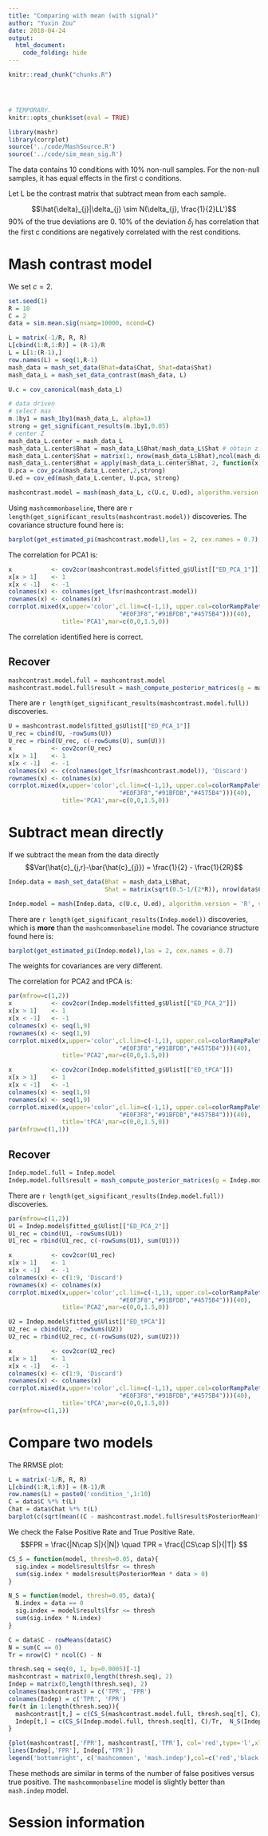 ```yaml
---
title: "Comparing with mean (with signal)"
author: "Yuxin Zou"
date: 2018-04-24
output: 
  html_document:
    code_folding: hide
---
```

```r
knitr::read_chunk("chunks.R")
```

<!-- Update knitr chunk options -->
```r
```

<!-- Insert the date the file was last updated -->
```r
```

<!-- Insert the R version (Git commit SHA1) if Git repository exists and R
 package git2r is installed -->
```r
```

```r
# TEMPORARY.
knitr::opts_chunk$set(eval = TRUE)
```

```r
library(mashr)
library(corrplot)
source('../code/MashSource.R')
source('../code/sim_mean_sig.R')
```

The data contains 10 conditions with 10% non-null samples. For the non-null samples, it has equal effects in the first c conditions. 

Let L be the contrast matrix that subtract mean from each sample.

$$\hat{\delta}_{j}|\delta_{j} \sim N(\delta_{j}, \frac{1}{2}LL')$$
90% of the true deviations are 0. 10% of the deviation $\delta_{j}$ has correlation that the first c conditions are negatively correlated with the rest conditions.

# Mash contrast model

We set $c = 2$.
```r
set.seed(1)
R = 10
C = 2
data = sim.mean.sig(nsamp=10000, ncond=C)
```

```r
L = matrix(-1/R, R, R)
L[cbind(1:R,1:R)] = (R-1)/R
L = L[1:(R-1),]
row.names(L) = seq(1,R-1)
mash_data = mash_set_data(Bhat=data$Chat, Shat=data$Shat)
mash_data_L = mash_set_data_contrast(mash_data, L)
```

```r
U.c = cov_canonical(mash_data_L)

# data driven
# select max
m.1by1 = mash_1by1(mash_data_L, alpha=1)
strong = get_significant_results(m.1by1,0.05)
# center Z
mash_data_L.center = mash_data_L
mash_data_L.center$Bhat = mash_data_L$Bhat/mash_data_L$Shat # obtain z
mash_data_L.center$Shat = matrix(1, nrow(mash_data_L$Bhat),ncol(mash_data_L$Bhat))
mash_data_L.center$Bhat = apply(mash_data_L.center$Bhat, 2, function(x) x - mean(x))
U.pca = cov_pca(mash_data_L.center,2,strong)
U.ed = cov_ed(mash_data_L.center, U.pca, strong)

mashcontrast.model = mash(mash_data_L, c(U.c, U.ed), algorithm.version = 'R', verbose = FALSE)
```
Using `mashcommonbaseline`, there are `r length(get_significant_results(mashcontrast.model))` discoveries. The covariance structure found here is:
```r
barplot(get_estimated_pi(mashcontrast.model),las = 2, cex.names = 0.7)
```
The correlation for PCA1 is:
```r
x           <- cov2cor(mashcontrast.model$fitted_g$Ulist[["ED_PCA_1"]])
x[x > 1]    <- 1
x[x < -1]   <- -1
colnames(x) <- colnames(get_lfsr(mashcontrast.model))
rownames(x) <- colnames(x)
corrplot.mixed(x,upper='color',cl.lim=c(-1,1), upper.col=colorRampPalette(rev(c("#D73027","#FC8D59","#FEE090","#FFFFBF",
                               "#E0F3F8","#91BFDB","#4575B4")))(40),
               title='PCA1',mar=c(0,0,1.5,0))
```

The correlation identified here is correct.

## Recover

```r
mashcontrast.model.full = mashcontrast.model
mashcontrast.model.full$result = mash_compute_posterior_matrices(g = mashcontrast.model, data = mash_data_L, algorithm.version = 'R', recover=TRUE)
```
There are `r length(get_significant_results(mashcontrast.model.full))` discoveries.

```r
U = mashcontrast.model$fitted_g$Ulist[["ED_PCA_1"]]
U_rec = cbind(U, -rowSums(U))
U_rec = rbind(U_rec, c(-rowSums(U), sum(U)))
x           <- cov2cor(U_rec)
x[x > 1]    <- 1
x[x < -1]   <- -1
colnames(x) <- c(colnames(get_lfsr(mashcontrast.model)), 'Discard')
rownames(x) <- colnames(x)
corrplot.mixed(x,upper='color',cl.lim=c(-1,1), upper.col=colorRampPalette(rev(c("#D73027","#FC8D59","#FEE090","#FFFFBF",
                               "#E0F3F8","#91BFDB","#4575B4")))(40),
               title='PCA1',mar=c(0,0,1.5,0))
```

# Subtract mean directly

If we subtract the mean from the data directly
$$Var(\hat{c}_{j,r}-\bar{\hat{c}_{j}}) = \frac{1}{2} - \frac{1}{2R}$$
```r
Indep.data = mash_set_data(Bhat = mash_data_L$Bhat,
                           Shat = matrix(sqrt(0.5-1/(2*R)), nrow(data$Chat), R-1))

Indep.model = mash(Indep.data, c(U.c, U.ed), algorithm.version = 'R', verbose = FALSE)
```
There are `r length(get_significant_results(Indep.model))` discoveries, which is **more** than the `mashcommonbaseline` model. The covariance structure found here is:
```r
barplot(get_estimated_pi(Indep.model),las = 2, cex.names = 0.7)
```
The weights for covariances are very different.

The correlation for PCA2 and tPCA is:
```r
par(mfrow=c(1,2))
x           <- cov2cor(Indep.model$fitted_g$Ulist[["ED_PCA_2"]])
x[x > 1]    <- 1
x[x < -1]   <- -1
colnames(x) <- seq(1,9)
rownames(x) <- seq(1,9)
corrplot.mixed(x,upper='color',cl.lim=c(-1,1), upper.col=colorRampPalette(rev(c("#D73027","#FC8D59","#FEE090","#FFFFBF",
                               "#E0F3F8","#91BFDB","#4575B4")))(40),
               title='PCA2',mar=c(0,0,1.5,0))

x           <- cov2cor(Indep.model$fitted_g$Ulist[["ED_tPCA"]])
x[x > 1]    <- 1
x[x < -1]   <- -1
colnames(x) <- seq(1,9)
rownames(x) <- seq(1,9)
corrplot.mixed(x,upper='color',cl.lim=c(-1,1), upper.col=colorRampPalette(rev(c("#D73027","#FC8D59","#FEE090","#FFFFBF",
                               "#E0F3F8","#91BFDB","#4575B4")))(40),
               title='tPCA',mar=c(0,0,1.5,0))
par(mfrow=c(1,1))
```

## Recover

```r
Indep.model.full = Indep.model
Indep.model.full$result = mash_compute_posterior_matrices(g = Indep.model, data = Indep.data, algorithm.version = 'R', recover=TRUE)
```
There are `r length(get_significant_results(Indep.model.full))` discoveries.

```r
par(mfrow=c(1,2))
U1 = Indep.model$fitted_g$Ulist[["ED_PCA_2"]]
U1_rec = cbind(U1, -rowSums(U1))
U1_rec = rbind(U1_rec, c(-rowSums(U1), sum(U1)))

x           <- cov2cor(U1_rec)
x[x > 1]    <- 1
x[x < -1]   <- -1
colnames(x) <- c(1:9, 'Discard')
rownames(x) <- colnames(x)
corrplot.mixed(x,upper='color',cl.lim=c(-1,1), upper.col=colorRampPalette(rev(c("#D73027","#FC8D59","#FEE090","#FFFFBF",
                               "#E0F3F8","#91BFDB","#4575B4")))(40),
               title='PCA2',mar=c(0,0,1.5,0))

U2 = Indep.model$fitted_g$Ulist[["ED_tPCA"]]
U2_rec = cbind(U2, -rowSums(U2))
U2_rec = rbind(U2_rec, c(-rowSums(U2), sum(U2)))

x           <- cov2cor(U2_rec)
x[x > 1]    <- 1
x[x < -1]   <- -1
colnames(x) <- c(1:9, 'Discard')
rownames(x) <- colnames(x)
corrplot.mixed(x,upper='color',cl.lim=c(-1,1), upper.col=colorRampPalette(rev(c("#D73027","#FC8D59","#FEE090","#FFFFBF",
                               "#E0F3F8","#91BFDB","#4575B4")))(40),
               title='tPCA',mar=c(0,0,1.5,0))
par(mfrow=c(1,1))
```

# Compare two models

The RRMSE plot:

```r
L = matrix(-1/R, R, R)
L[cbind(1:R,1:R)] = (R-1)/R
row.names(L) = paste0('condition_',1:10)
C = data$C %*% t(L)
Chat = data$Chat %*% t(L)
barplot(c(sqrt(mean((C - mashcontrast.model.full$result$PosteriorMean)^2)/mean((C - Chat)^2)), sqrt(mean((C - Indep.model.full$result$PosteriorMean)^2)/mean((C - Chat)^2))), ylim=c(0, 0.2), names.arg = c('mashcommonbaseline.full', 'mash.indep.full'), ylab='RRMSE')
```


We check the False Positive Rate and True Positive Rate. 
$$FPR = \frac{|N\cap S|}{|N|} \quad TPR = \frac{|CS\cap S|}{|T|} $$

```r
CS_S = function(model, thresh=0.05, data){
  sig.index = model$result$lfsr <= thresh
  sum(sig.index * model$result$PosteriorMean * data > 0)
}

N_S = function(model, thresh=0.05, data){
  N.index = data == 0
  sig.index = model$result$lfsr <= thresh
  sum(sig.index * N.index)
}

C = data$C - rowMeans(data$C)
N = sum(C == 0)
Tr = nrow(C) * ncol(C) - N

thresh.seq = seq(0, 1, by=0.0005)[-1]
mashcontrast = matrix(0,length(thresh.seq), 2)
Indep = matrix(0,length(thresh.seq), 2)
colnames(mashcontrast) = c('TPR', 'FPR')
colnames(Indep) = c('TPR', 'FPR')
for(t in 1:length(thresh.seq)){
  mashcontrast[t,] = c(CS_S(mashcontrast.model.full, thresh.seq[t], C)/Tr, N_S(mashcontrast.model.full, thresh.seq[t], C)/N)
  Indep[t,] = c(CS_S(Indep.model.full, thresh.seq[t], C)/Tr,  N_S(Indep.model.full, thresh.seq[t], C)/N)
}

```

```r
{plot(mashcontrast[,'FPR'], mashcontrast[,'TPR'], col='red',type='l',xlab = 'FPR', ylab='TPR', main='True Positive vs False Positive')
lines(Indep[,'FPR'], Indep[,'TPR'])
legend('bottomright', c('mashcommon', 'mash.indep'),col=c('red','black'),lty=c(1,1))}
```

These methods are similar in terms of the number of false positives versus true positive. The `mashcommonbaseline` model is slightly better than `mash.indep` model.


# Session information

<!-- Insert the session information into the document -->
```r
```
